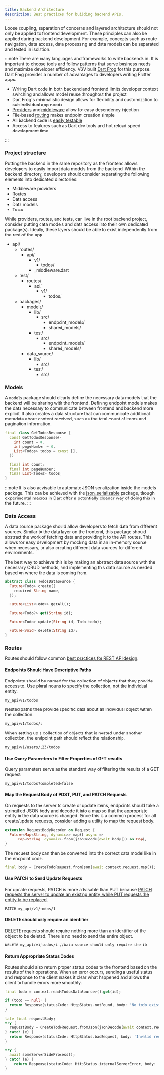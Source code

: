 ```yaml
---
title: Backend Architecture
description: Best practices for building backend APIs.
---
```



Loose coupling, separation of concerns and layered architecture should not only be applied to frontend development. These principles can also be applied during backend development. For example, concepts such as route navigation, data access, data processing and data models can be separated and tested in isolation.

:::note
There are many languages and frameworks to write backends in. It is important to choose tools and follow patterns that serve business needs and maximize developer efficiency. VGV built [Dart Frog](https://dartfrog.vgv.dev/) for this purpose. Dart Frog provides a number of advantages to developers writing Flutter apps:

- Writing Dart code in both backend and frontend limits developer context switching and allows model reuse throughout the project
- Dart Frog's minimalistic design allows for flexibility and customization to suit individual app needs
- [Providers](https://dartfrog.vgv.dev/docs/basics/dependency-injection) and [middleware](https://dartfrog.vgv.dev/docs/basics/middleware) allow for easy dependency injection
- File-based [routing](https://dartfrog.vgv.dev/docs/basics/routes) makes endpoint creation simple
- All backend code is [easily testable](https://dartfrog.vgv.dev/docs/basics/testing)
- Access to features such as Dart dev tools and hot reload speed development time

:::

### Project structure

Putting the backend in the same repository as the frontend allows developers to easily import data models from the backend. Within the backend directory, developers should consider separating the following elements into dedicated directories:

- Middleware providers
- Routes
- Data access
- Data models
- Tests

While providers, routes, and tests, can live in the root backend project, consider putting data models and data access into their own dedicated package(s). Ideally, these layers should be able to exist independently from the rest of the app.

<FileTree>

- api/
  - routes/
    - api/
      - v1/
        - todos/
      - _middleware.dart
  - test/
    - routes/
      - api/
        - v1/
          - todos/
  - packages/
    - models/
      - lib/
        - src/
          - endpoint_models/
          - shared_models/
      - test/
        - src/
          - endpoint_models/
          - shared_models/
    - data_source/
      - lib/
        - src/
      - test/
        - src/

</FileTree>

### Models

A `models` package should clearly define the necessary data models that the backend will be sharing with the frontend. Defining endpoint models makes the data necessary to communicate between frontend and backend more explicit. It also creates a data structure that can communicate additional metadata about content received, such as the total count of items and pagination information.

```dart
final class GetTodosResponse {
  const GetTodosResponse({
    int count = 0,
    int pageNumber = 0,
    List<Todos> todos = const [],
  })

  final int count;
  final int pageNumber;
  final List<Todos> todos;
}
```

:::note
It is also advisable to automate JSON serialization inside the models package. This can be achieved with the [json_serializable](https://pub.dev/packages/json_serializable) package, though experimental [macros](https://dart.dev/language/macros) in Dart offer a potentially cleaner way of doing this in the future.
:::

### Data Access

A data source package should allow developers to fetch data from different sources. Similar to the data layer on the frontend, this package should abstract the work of fetching data and providing it to the API routes. This allows for easy development by mocking data in an in-memory source when necessary, or also creating different data sources for different environments.

The best way to achieve this is by making an abstract data source with the necessary CRUD methods, and implementing this data source as needed based on where the data is coming from.

```dart
abstract class TodosDataSource {
  Future<Todo> create({
    required String name,
  });

  Future<List<Todo>> getAll();

  Future<Todo?> get(String id);

  Future<Todo> update(String id, Todo todo);

  Future<void> delete(String id);
}
```

### Routes

Routes should follow common [best practices for REST API design](https://swagger.io/resources/articles/best-practices-in-api-design/).

#### Endpoints Should Have Descriptive Paths

Endpoints should be named for the collection of objects that they provide access to. Use plural nouns to specify the collection, not the individual entity.

```txt
my_api/v1/todos
```

Nested paths then provide specific data about an individual object within the collection.

```txt
my_api/v1/todos/1
```

When setting up a collection of objects that is nested under another collection, the endpoint path should reflect the relationship.

```txt
my_api/v1/users/123/todos
```

#### Use Query Parameters to Filter Properties of GET results

Query parameters serve as the standard way of filtering the results of a GET request.

```txt
my_api/v1/todos?completed=false
```

#### Map the Request Body of POST, PUT, and PATCH Requests

On requests to the server to create or update items, endpoints should take a stringified JSON body and decode it into a map so that the appropriate entity in the data source is changed. Since this is a common process for all create/update requests, consider adding a utility to map the request body.

```dart
extension RequestBodyDecoder on Request {
  Future<Map<String, dynamic>> map() async =>
      Map<String, dynamic>.from(jsonDecode(await body()) as Map);
}
```

The request body can then be converted into the correct data model like in the endpoint code.

```dart
final body = CreateTodoRequest.fromJson(await context.request.map());
```

#### Use PATCH to Send Update Requests

For update requests, PATCH is more advisable than PUT because [PATCH requests the server to update an existing entity, while PUT requests the entity to be replaced](https://stackoverflow.com/questions/21660791/what-is-the-main-difference-between-patch-and-put-request?answertab=oldest#tab-top).

```txt
PATCH my_api/v1/todos/1
```

#### DELETE should only require an identifier

DELETE requests should require nothing more than an identifier of the object to be deleted. There is no need to send the entire object.

```txt
DELETE my_api/v1/todos/1 //Data source should only require the ID
```

#### Return Appropriate Status Codes

Routes should also return proper status codes to the frontend based on the results of their operations. When an error occurs, sending a useful status and response to the client makes it clear what happened and allows the client to handle errors more smoothly.

```dart
final todo = context.read<TodosDataSource>().get(id);

if (todo == null) {
  return Response(statusCode: HttpStatus.notFound, body: 'No todo exists with the given $id');
}
```

```dart
late final requestBody;
try {
  requestBody = CreateTodoRequest.fromJson(jsonDecode(await context.request.body() as Map));
} catch (e) {
  return Response(statusCode: HttpStatus.badRequest, body: 'Invalid request: $e');
}

```

```dart
try {
  await someServerSideProcess();
} catch (e) {
    return Response(statusCode: HttpStatus.internalServerError, body: 'Server error: $e');
}
```
